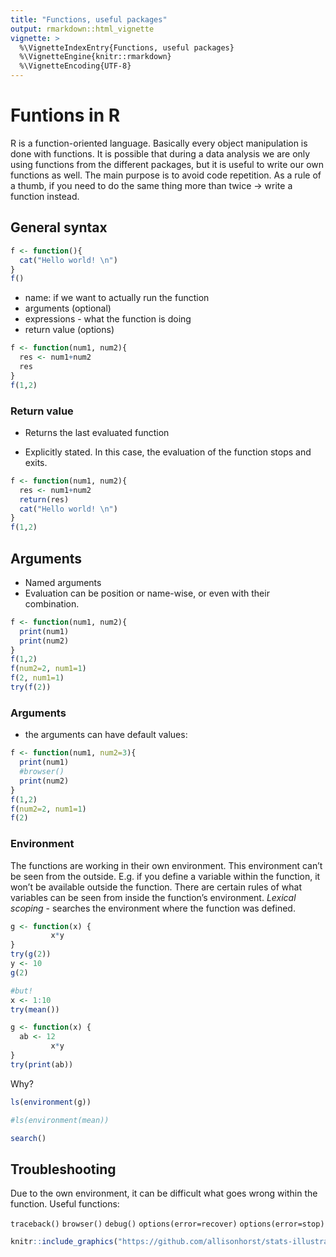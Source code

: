 ```yaml
---
title: "Functions, useful packages"
output: rmarkdown::html_vignette
vignette: >
  %\VignetteIndexEntry{Functions, useful packages}
  %\VignetteEngine{knitr::rmarkdown}
  %\VignetteEncoding{UTF-8}
---
```



# Funtions in R

R is a function-oriented language. Basically every object manipulation is done with functions. 
It is possible that during a data analysis we are only using functions from the different packages, but it is useful to write our own functions as well. The main purpose is to avoid code repetition. As a rule of a thumb, if you need to do the same thing more than twice -> write a function instead.


## General syntax 

```r
f <- function(){
  cat("Hello world! \n")
}
f()
```

- name: if we want to actually run the function
- arguments (optional)
- expressions - what the function is doing
- return value (options)

```r
f <- function(num1, num2){
  res <- num1+num2
  res
}
f(1,2)
```

### Return value

- Returns the last evaluated function

- Explicitly stated. In this case, the evaluation of the function stops and exits. 

```r
f <- function(num1, num2){
  res <- num1+num2
  return(res)
  cat("Hello world! \n")
}
f(1,2)
```

## Arguments

- Named arguments
- Evaluation can be position or name-wise, or even with their combination. 

```r

f <- function(num1, num2){
  print(num1)
  print(num2)
}
f(1,2)
f(num2=2, num1=1)
f(2, num1=1)
try(f(2))
```

### Arguments

- the arguments can have default values:

```r

f <- function(num1, num2=3){
  print(num1)
  #browser()
  print(num2)
}
f(1,2)
f(num2=2, num1=1)
f(2)

```

### Environment

The functions are working in their own environment. This environment can't be seen from the outside. E.g. if you define a variable within the function, it won't be available outside the function. There are certain rules of what variables can be seen from inside the function's environment. 
*Lexical scoping* - searches the environment where the function was defined. 


```r
g <- function(x) { 
         x*y
}
try(g(2))
y <- 10
g(2)

#but!
x <- 1:10
try(mean())

g <- function(x) { 
  ab <- 12
         x*y
}
try(print(ab))

```

Why?

```r

ls(environment(g))

#ls(environment(mean))

search()
```


## Troubleshooting

Due to the own environment, it can be difficult what goes wrong within the function.
Useful functions:

`traceback()`
`browser()`
`debug()`
`options(error=recover)`
`options(error=stop)`


```r
knitr::include_graphics("https://github.com/allisonhorst/stats-illustrations/blob/master/other-stats-artwork/debugging.jpg?raw=true", dpi = 100)
```


